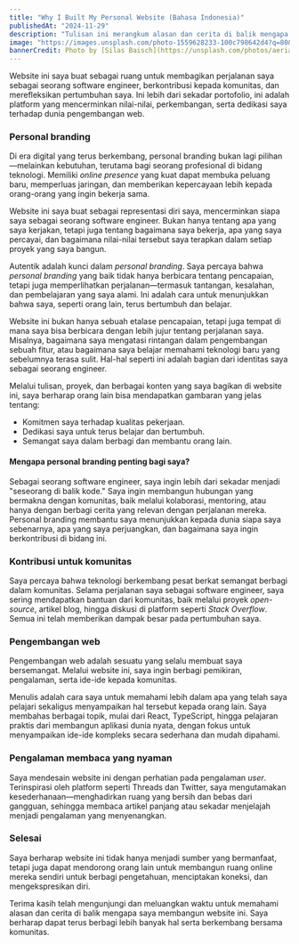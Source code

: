 ```yaml
---
title: "Why I Built My Personal Website (Bahasa Indonesia)"
publishedAt: "2024-11-29"
description: "Tulisan ini merangkum alasan dan cerita di balik mengapa saya membangun personal website."
image: "https://images.unsplash.com/photo-1559628233-100c798642d4?q=80&w=2540&auto=format&fit=crop&ixlib=rb-4.0.3&ixid=M3wxMjA3fDB8MHxwaG90by1wYWdlfHx8fGVufDB8fHx8fA%3D%3D"
bannerCredit: Photo by [Silas Baisch](https://unsplash.com/photos/aerial-view-of-ricefield-PvBECXDZw84)
---
```


Website ini saya buat sebagai ruang untuk membagikan perjalanan saya sebagai seorang software engineer, berkontribusi kepada komunitas, dan merefleksikan pertumbuhan saya. Ini lebih dari sekadar portofolio, ini adalah platform yang mencerminkan nilai-nilai, perkembangan, serta dedikasi saya terhadap dunia pengembangan web.

### Personal branding

Di era digital yang terus berkembang, personal branding bukan lagi pilihan—melainkan kebutuhan, terutama bagi seorang profesional di bidang teknologi. Memiliki _online presence_ yang kuat dapat membuka peluang baru, memperluas jaringan, dan memberikan kepercayaan lebih kepada orang-orang yang ingin bekerja sama.

Website ini saya buat sebagai representasi diri saya, mencerminkan siapa saya sebagai seorang software engineer. Bukan hanya tentang apa yang saya kerjakan, tetapi juga tentang bagaimana saya bekerja, apa yang saya percayai, dan bagaimana nilai-nilai tersebut saya terapkan dalam setiap proyek yang saya bangun.

Autentik adalah kunci dalam _personal branding_. Saya percaya bahwa _personal branding_ yang baik tidak hanya berbicara tentang pencapaian, tetapi juga memperlihatkan perjalanan—termasuk tantangan, kesalahan, dan pembelajaran yang saya alami. Ini adalah cara untuk menunjukkan bahwa saya, seperti orang lain, terus bertumbuh dan belajar.

Website ini bukan hanya sebuah etalase pencapaian, tetapi juga tempat di mana saya bisa berbicara dengan lebih jujur tentang perjalanan saya. Misalnya, bagaimana saya mengatasi rintangan dalam pengembangan sebuah fitur, atau bagaimana saya belajar memahami teknologi baru yang sebelumnya terasa sulit. Hal-hal seperti ini adalah bagian dari identitas saya sebagai seorang engineer.

Melalui tulisan, proyek, dan berbagai konten yang saya bagikan di website ini, saya berharap orang lain bisa mendapatkan gambaran yang jelas tentang:

- Komitmen saya terhadap kualitas pekerjaan.
- Dedikasi saya untuk terus belajar dan bertumbuh.
- Semangat saya dalam berbagi dan membantu orang lain.

#### Mengapa personal branding penting bagi saya?

Sebagai seorang software engineer, saya ingin lebih dari sekadar menjadi "seseorang di balik kode." Saya ingin membangun hubungan yang bermakna dengan komunitas, baik melalui kolaborasi, mentoring, atau hanya dengan berbagi cerita yang relevan dengan perjalanan mereka. Personal branding membantu saya menunjukkan kepada dunia siapa saya sebenarnya, apa yang saya perjuangkan, dan bagaimana saya ingin berkontribusi di bidang ini.

### Kontribusi untuk komunitas

Saya percaya bahwa teknologi berkembang pesat berkat semangat berbagi dalam komunitas. Selama perjalanan saya sebagai software engineer, saya sering mendapatkan bantuan dari komunitas, baik melalui proyek _open-source_, artikel blog, hingga diskusi di platform seperti _Stack Overflow_. Semua ini telah memberikan dampak besar pada pertumbuhan saya.

### Pengembangan web

Pengembangan web adalah sesuatu yang selalu membuat saya bersemangat. Melalui website ini, saya ingin berbagi pemikiran, pengalaman, serta ide-ide kepada komunitas.

Menulis adalah cara saya untuk memahami lebih dalam apa yang telah saya pelajari sekaligus menyampaikan hal tersebut kepada orang lain. Saya membahas berbagai topik, mulai dari React, TypeScript, hingga pelajaran praktis dari membangun aplikasi dunia nyata, dengan fokus untuk menyampaikan ide-ide kompleks secara sederhana dan mudah dipahami.

### Pengalaman membaca yang nyaman

Saya mendesain website ini dengan perhatian pada pengalaman _user_. Terinspirasi oleh platform seperti Threads dan Twitter, saya mengutamakan kesederhanaan—menghadirkan ruang yang bersih dan bebas dari gangguan, sehingga membaca artikel panjang atau sekadar menjelajah menjadi pengalaman yang menyenangkan.

### Selesai

Saya berharap website ini tidak hanya menjadi sumber yang bermanfaat, tetapi juga dapat mendorong orang lain untuk membangun ruang online mereka sendiri untuk berbagi pengetahuan, menciptakan koneksi, dan mengekspresikan diri.

Terima kasih telah mengunjungi dan meluangkan waktu untuk memahami alasan dan cerita di balik mengapa saya membangun website ini. Saya berharap dapat terus berbagi lebih banyak hal serta berkembang bersama komunitas.
